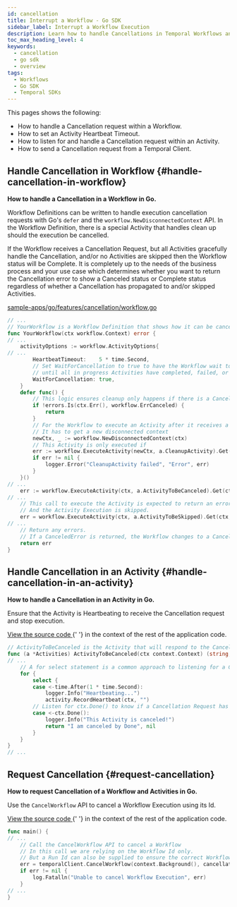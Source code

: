 ```yaml
---
id: cancellation
title: Interrupt a Workflow - Go SDK
sidebar_label: Interrupt a Workflow Execution
description: Learn how to handle Cancellations in Temporal Workflows and Activities, set Activity Heartbeat Timeouts, and send Cancellation requests from a Temporal Client in Go.
toc_max_heading_level: 4
keywords:
  - cancellation
  - go sdk
  - overview
tags:
  - Workflows
  - Go SDK
  - Temporal SDKs
---
```


This pages shows the following:

- How to handle a Cancellation request within a Workflow.
- How to set an Activity Heartbeat Timeout.
- How to listen for and handle a Cancellation request within an Activity.
- How to send a Cancellation request from a Temporal Client.

## Handle Cancellation in Workflow {#handle-cancellation-in-workflow}

**How to handle a Cancellation in a Workflow in Go.**

Workflow Definitions can be written to handle execution cancellation requests with Go's `defer` and the `workflow.NewDisconnectedContext` API.
In the Workflow Definition, there is a special Activity that handles clean up should the execution be cancelled.

If the Workflow receives a Cancellation Request, but all Activities gracefully handle the Cancellation, and/or no Activities are skipped then the Workflow status will be Complete.
It is completely up to the needs of the business process and your use case which determines whether you want to return the Cancellation error to show a Canceled status or Complete status regardless of whether a Cancellation has propagated to and/or skipped Activities.

<!--SNIPSTART go-features-cancellation-workflow {"selectedLines": ["14-15", "18", "20-38", "41", "43-45", "47-50"]}-->

[sample-apps/go/features/cancellation/workflow.go](https://github.com/temporalio/documentation/blob/main/sample-apps/go/features/cancellation/workflow.go)

```go
// ...
// YourWorkflow is a Workflow Definition that shows how it can be canceled.
func YourWorkflow(ctx workflow.Context) error {
// ...
	activityOptions := workflow.ActivityOptions{
// ...
		HeartbeatTimeout:    5 * time.Second,
		// Set WaitForCancellation to true to have the Workflow wait to return
		// until all in progress Activities have completed, failed, or accepted the Cancellation.
		WaitForCancellation: true,
	}
	defer func() {
		// This logic ensures cleanup only happens if there is a Cancelation error
		if !errors.Is(ctx.Err(), workflow.ErrCanceled) {
			return
		}
		// For the Workflow to execute an Activity after it receives a Cancellation Request
		// It has to get a new disconnected context
		newCtx, _ := workflow.NewDisconnectedContext(ctx)
		// This Activity is only executed if
		err := workflow.ExecuteActivity(newCtx, a.CleanupActivity).Get(ctx, nil)
		if err != nil {
			logger.Error("CleanupActivity failed", "Error", err)
		}
	}()
// ...
	err := workflow.ExecuteActivity(ctx, a.ActivityToBeCanceled).Get(ctx, &result)
// ...
	// This call to execute the Activity is expected to return an error "canceled".
	// And the Activity Execution is skipped.
	err = workflow.ExecuteActivity(ctx, a.ActivityToBeSkipped).Get(ctx, nil)
// ...
	// Return any errors.
	// If a CanceledError is returned, the Workflow changes to a Canceled state.
	return err
}
```

<!--SNIPEND-->

## Handle Cancellation in an Activity {#handle-cancellation-in-an-activity}

**How to handle a Cancellation in an Activity in Go.**

Ensure that the Activity is Heartbeating to receive the Cancellation request and stop execution.

<div className="copycode-notice-container">
  <a href="https://github.com/temporalio/documentation/blob/main/sample-apps/go/features/cancellation/activity.go">
    View the source code
  </a>{' '}
  in the context of the rest of the application code.
</div>

```go
// ActivityToBeCanceled is the Activity that will respond to the Cancellation Request
func (a *Activities) ActivityToBeCanceled(ctx context.Context) (string, error) {
// ...
	// A for select statement is a common approach to listening for a Cancellation is an Activity
	for {
		select {
		case <-time.After(1 * time.Second):
			logger.Info("Heartbeating...")
			activity.RecordHeartbeat(ctx, "")
		// Listen for ctx.Done() to know if a Cancellation Request has propagated to the Activity.
		case <-ctx.Done():
			logger.Info("This Activity is canceled!")
			return "I am canceled by Done", nil
		}
	}
}
// ...
```

## Request Cancellation {#request-cancellation}

**How to request Cancellation of a Workflow and Activities in Go.**

Use the `CancelWorkflow` API to cancel a Workflow Execution using its Id.

<div className="copycode-notice-container">
  <a href="https://github.com/temporalio/documentation/blob/main/sample-apps/go/features/cancellation/cancel/main.go">
    View the source code
  </a>{' '}
  in the context of the rest of the application code.
</div>

```go
func main() {
// ...
	// Call the CancelWorkflow API to cancel a Workflow
	// In this call we are relying on the Workflow Id only.
	// But a Run Id can also be supplied to ensure the correct Workflow is Canceled.
	err = temporalClient.CancelWorkflow(context.Background(), cancellation.WorkflowId, "")
	if err != nil {
		log.Fatalln("Unable to cancel Workflow Execution", err)
	}
// ...
}
```

